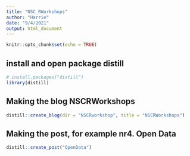 ```yaml
---
title: "NSC_RWorkshops"
author: "Harrie"
date: "9/4/2021"
output: html_document
---
```


```r
knitr::opts_chunk$set(echo = TRUE)
```

## install and open package distill

```r
# install.packages("distill")
library(distill)
```

## Making the blog NSCRWorkshops
```r
distill::create_blog(dir = "NSCRworkshop", title = "NSCRWorkshops")
```

## Making the post, for example nr4. Open Data
```r
distill::create_post("OpenData")
```

